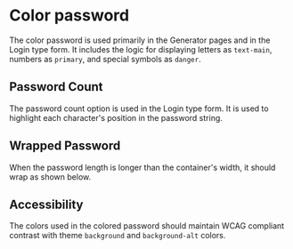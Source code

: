 

<Meta of={stories} />

# Color password

The color password is used primarily in the Generator pages and in the Login type form. It includes
the logic for displaying letters as `text-main`, numbers as `primary`, and special symbols as
`danger`.

<Primary />
<Controls />

## Password Count

The password count option is used in the Login type form. It is used to highlight each character's
position in the password string.

<Canvas of={stories.ColorPasswordCount} />

## Wrapped Password

When the password length is longer than the container's width, it should wrap as shown below.

<Canvas of={stories.WrappedColorPassword} />

<Canvas of={stories.WrappedColorPasswordCount} />

## Accessibility

The colors used in the colored password should maintain WCAG compliant contrast with theme
`background` and `background-alt` colors.
